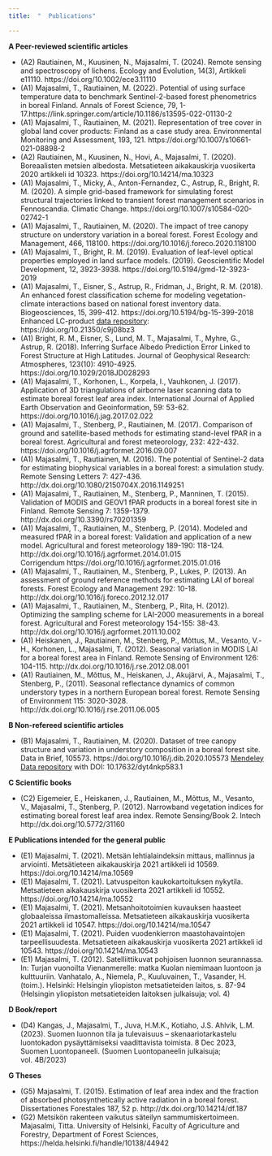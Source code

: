 ---
title:  "  Publications"

---




__A Peer-reviewed scientific articles__


-   (A2) Rautiainen, M., Kuusinen, N., Majasalmi, T. (2024). Remote sensing and spectroscopy of lichens. Ecology and Evolution, 14(3), Artikkeli e11110. https://doi.org/10.1002/ece3.11110
-   (A1) Majasalmi, T., Rautiainen, M. (2022). Potential of using surface temperature data to benchmark Sentinel-2-based forest phenometrics in boreal Finland. Annals of Forest Science, 79, 1-17.https://link.springer.com/article/10.1186/s13595-022-01130-2
-   (A1) Majasalmi, T., Rautiainen, M. (2021). Representation of tree cover in global land cover products:
Finland as a case study area. Environmental Monitoring and Assessment, 193, 121. https://doi.org/10.1007/s10661-021-08898-2
-   (A2) Rautiainen, M., Kuusinen, N., Hovi, A., Majasalmi, T. (2020). Boreaalisten metsien albedosta. Metsatieteen aikakauskirja vuosikerta 2020 artikkeli id 10323. https://doi.org/10.14214/ma.10323 
-   (A1) Majasalmi, T., Micky, A., Anton-Fernandez, C., Astrup, R., Bright, R. M. (2020). A simple grid-based framework for simulating forest structural trajectories linked to transient forest management scenarios in Fennoscandia. Climatic Change. https://doi.org/10.1007/s10584-020-02742-1 
-   (A1) Majasalmi, T., Rautiainen, M. (2020). The impact of tree canopy structure on understory variation in a boreal forest. Forest Ecology and Management, 466, 118100. https://doi.org/10.1016/j.foreco.2020.118100
-   (A1) Majasalmi, T., Bright, R. M. (2019). Evaluation of leaf-level optical properties employed in land surface models. (2019). Geoscientific Model Development, 12, 3923-3938. https://doi.org/10.5194/gmd-12-3923-2019 
-   (A1) Majasalmi, T., Eisner, S., Astrup, R., Fridman, J., Bright, R. M. (2018). An enhanced forest classification scheme for modeling vegetation-climate interactions based on national forest inventory data. Biogeosciences, 15, 399-412. https://doi.org/10.5194/bg-15-399-2018 
Enhanced LC-product [data repository](https://doi.org/10.21350/c9j08bz3): https://doi.org/10.21350/c9j08bz3 
-   (A1) Bright, R. M., Eisner, S., Lund, M. T., Majasalmi, T., Myhre, G., Astrup, R. (2018). Inferring Surface Albedo Prediction Error Linked to Forest Structure at High Latitudes. Journal of Geophysical Research: Atmospheres, 123(10): 4910-4925. https://doi.org/10.1029/2018JD028293 
-   (A1) Majasalmi, T., Korhonen, L., Korpela, I., Vauhkonen, J. (2017). Application of 3D triangulations of airborne laser scanning data to estimate boreal forest leaf area index. International Journal of Applied Earth Observation and Geoinformation, 59: 53-62. https://doi.org/10.1016/j.jag.2017.02.022 
-   (A1) Majasalmi, T., Stenberg, P., Rautiainen, M. (2017). Comparison of ground and satellite-based methods for estimating stand-level fPAR in a boreal forest. Agricultural and forest meteorology, 232: 422-432. https://doi.org/10.1016/j.agrformet.2016.09.007 
-   (A1) Majasalmi, T., Rautiainen, M. (2016). The potential of Sentinel-2 data for estimating biophysical variables in a boreal forest: a simulation study. Remote Sensing Letters 7: 427-436. http://dx.doi.org/10.1080/2150704X.2016.1149251
-   (A1) Majasalmi, T., Rautiainen, M., Stenberg, P., Manninen, T. (2015). Validation of MODIS and GEOV1 fPAR products in a boreal forest site in Finland. Remote Sensing 7: 1359-1379.  http://dx.doi.org/10.3390/rs70201359 
-   (A1) Majasalmi, T., Rautiainen, M., Stenberg, P. (2014). Modeled and measured fPAR in a boreal forest: Validation and application of a new model. Agricultural and forest meteorology 189-190: 118-124. http://dx.doi.org/10.1016/j.agrformet.2014.01.015  
Corrigendum https://doi.org/10.1016/j.agrformet.2015.01.016 
-   (A1) Majasalmi, T., Rautiainen, M., Stenberg, P., Lukes, P. (2013). An assessment of ground reference methods for estimating LAI of boreal forests. Forest Ecology and Management 292: 10-18. http://dx.doi.org/10.1016/j.foreco.2012.12.017 
-   (A1) Majasalmi, T., Rautiainen, M., Stenberg, P., Rita, H. (2012). Optimizing the sampling scheme for LAI-2000 measurements in a boreal forest. Agricultural and Forest meteorology 154-155: 38-43. http://dx.doi.org/10.1016/j.agrformet.2011.10.002 
-   (A1) Heiskanen, J., Rautiainen, M., Stenberg, P., Mõttus, M., Vesanto, V.-H., Korhonen, L., Majasalmi, T. (2012). Seasonal variation in MODIS LAI for a boreal forest area in Finland. Remote Sensing of Environment 126: 104-115. http://dx.doi.org/10.1016/j.rse.2012.08.001  
-   (A1) Rautiainen, M., Mõttus, M., Heiskanen, J., Akujärvi, A., Majasalmi, T., Stenberg, P., (2011). Seasonal reflectance dynamics of common understory types in a northern European boreal forest. Remote Sensing of Environment 115: 3020-3028. http://dx.doi.org/10.1016/j.rse.2011.06.005 



__B Non-refereed scientific articles__

-   (B1) Majasalmi, T., Rautiainen, M. (2020). Dataset of tree canopy structure and variation in understory composition in a boreal forest site. Data in Brief, 105573. https://doi.org/10.1016/j.dib.2020.105573 [Mendeley Data repository](https://doi.org/10.17632/dyt4nkp583.1) with DOI: 10.17632/dyt4nkp583.1 


__C Scientific books__

-   (C2) Eigemeier, E., Heiskanen, J., Rautiainen, M., Mõttus, M., Vesanto, V., Majasalmi, T., Stenberg, P. (2012). Narrowband vegetation indices for estimating boreal forest leaf area index. Remote Sensing/Book 2. Intech http://dx.doi.org/10.5772/31160 


__E Publications intended for the general public__

-   (E1) Majasalmi, T. (2021). Metsän lehtialaindeksin mittaus, mallinnus ja arviointi. Metsätieteen aikakauskirja 2021 artikkeli id 10569. https://doi.org/10.14214/ma.10569
-   (E1) Majasalmi, T. (2021). Latvuspeiton kaukokartoituksen nykytila. Metsatieteen aikakauskirja vuosikerta 2021 artikkeli id 10552. https://doi.org/10.14214/ma.10552
-   (E1) Majasalmi, T. (2021). Metsanhoitotoimien kuvauksen haasteet globaaleissa ilmastomalleissa. Metsatieteen aikakauskirja vuosikerta 2021 artikkeli id 10547. https://doi.org/10.14214/ma.10547
-   (E1) Majasalmi, T. (2021). Puiden vuodenkierron maastohavaintojen tarpeellisuudesta. Metsatieteen aikakauskirja vuosikerta 2021 artikkeli id 10543. https://doi.org/10.14214/ma.10543
-   (E1) Majasalmi, T. (2012). Satelliittikuvat pohjoisen luonnon seurannassa. In: Turjan vuonoilta Vienanmerelle: matka Kuolan niemimaan luontoon ja kulttuuriin. Vanhatalo, A., Niemela, P., Kuuluvainen, T., Vasander, H. (toim.). Helsinki: Helsingin yliopiston metsatieteiden laitos, s. 87-94 (Helsingin yliopiston metsatieteiden laitoksen julkaisuja; vol. 4)



__D Book/report__

- (D4) Kangas, J., Majasalmi, T., Juva, H.M.K., Kotiaho, J.S. Ahlvik, L.M. (2023). Suomen luonnon tila ja tulevaisuus – skenaariotarkastelu luontokadon pysäyttämiseksi vaadittavista toimista.
8 Dec 2023, Suomen Luontopaneeli. (Suomen Luontopaneelin julkaisuja; vol. 4B/2023)


__G Theses__

-   (G5) Majasalmi, T. (2015). Estimation of leaf area index and the fraction of absorbed photosynthetically active radiation in a boreal forest. Dissertationes Forestales 187, 52 p. http://dx.doi.org/10.14214/df.187
-   (G2) Metsikön rakenteen vaikutus säteilyn sammumiskertoimeen. Majasalmi, Titta. University of Helsinki, Faculty of Agriculture and Forestry, Department of Forest Sciences, https://helda.helsinki.fi/handle/10138/44942  
